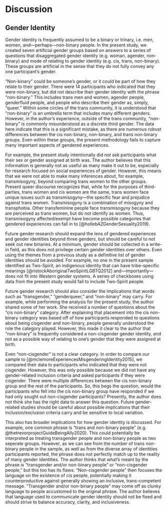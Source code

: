 # Discussion

## Gender Identity

Gender identity is frequently assumed to be a binary or trinary, i.e. men, women, and—perhaps—non-binary people. In the present study, we created seven artificial gender groups based on answers to a series of questions that disaggregated gender identity (e.g. woman, agender, non-binary) and mode of relating to gender identity (e.g. cis, trans, non-binary). These groups are artificial in the sense that they do not fully convey any one participant's gender. 

"Non-binary" could be someone's gender, or it could be part of how they relate to their gender. There were 14 participants who indicated that they were non-binary, but did not describe their gender identity with the phrase "non-binary." This includes trans men and women, agender people, genderfluid people, and people who describe their gender as, simply, "queer." Within some circles of the trans community, it is understood that "non-binary" is an umbrella term that includes many different genders. However, in the author's experience, outside of the trans community, "non-binary" is commonly misunderstood as a discrete third gender. The data here indicate that this is a significant mistake, as there are numerous robust differences between the cis non-binary, non-binary, and trans non-binary groups. Even within these groups, the present methodology fails to capture many important aspects of gendered experiences. 

For example, the present study intentionally did not ask participants what their sex or gender assigned at birth was. The author believes that this information is generally not as useful as many make it out to be, especially for research focused on social experiences of gender. However, this means that we were not able to make many inferences about, for example, transmisogyny, beyond comparing trans women to the other groups. Present queer discourse recognizes that, while for the purposes of third-parties, trans women and cis women are the same, trans women face unique issues such as transmisogyny—the specific fear and prejudice against trans women. Transmisogyny is a combination of misogyny and transphobia. Other transfeminine people face transmisogyny because they are perceived as trans women, but do not identify as women. Thus, transmisogyny affected/exempt have become possible categories that gendered experiences can fall in to [@hollebAZGenderSexuality2019]. 

Future gender research should expand the lens of gendered experiences and gender identities beyond three genders, but should be careful to not seek out new binaries. At a minimum, gender should be collected in a write-in field, as this does not privilege certain gender identities over others. Even using the themes from a previous study as a definitive list of gender identities should be avoided. For example, no one in the present sample identified as Two-Spirit, an indigenous identity that can have tribe-specific meanings [@ristockAboriginalTwoSpiritLGBTQ2012] and—importantly—does not fit into Western gender systems. A series of checkboxes using data from the present study would fail to include Two-Spirit people. 

Future gender research should also consider the implications that words such as "transgender," "genderqueer," and "non-binary" may carry. For example, while performing the analysis for the present study, the author shared some of her work. She received a number of questions about the "cis non-binary" category. After explaining that placement into the cis non-binary category was based off of how participants responded to questions about being cisgender and non-binary, people generally understood the role the category played. However, this made it clear to the author that "non-binary" is frequently considered a non-cisgender gender identity, and not as a possible way of relating to one's gender that they were assigned at birth. 

Even "non-cisgender" is not a clear category. In order to compare our sample to [@mclemoreExperiencesMisgenderingIdentity2015], we compared their data to participants who indicated that they were not cisgender. However, this was only possible because we did not have any gender-related inclusion criteria and asked participants if they were cisgender. There were multiple differences between the cis non-binary group and the rest of the participants. So, this begs the question, would the participants who fell into the cis non-binary group have responded if we had only sought out non-cisgender participants? Presently, the author does not think she has the right data to answer this question. Future gender-related studies should be careful about possible implications that their inclusion/exclusion criteria carry and be sensitive to local variation.

This also has broader implications for how gender identity is discussed. For example, one common phrase is "trans and non-binary people" (e.g. @thetrevorprojectGuideBeingAlly2020). This could potentially be interpreted as treating transgender people and non-binary people as two seperate groups. However, as we can see from the number of trans non-binary people in the sample, as well as from the diverse array of identities participants reported, the phrase does not perfectly match up to the reality of many gender identities. The author thinks that what's meant by the phrase is "transgender and/or non-binary people" or "non-cisgender people," but this too has its flaws. "Non-cisgender people" then focuses the language on the existence of cis people, potentially making it counterproductive against generally showing an inclusive, trans-competent message. "Transgender and/or non-binary people" may come off as clunky language to people accustomed to the original phrase. The author believes that language used to communicate gender identity should not be fixed and should strive to balance accuracy, clarity, and inclusiveness. 